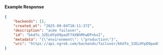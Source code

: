 #### Example Response

```json
{
	"backends": [],
	"created_at": "2025-09-04T10:11:37Z",
	"description": "acme failover",
	"id": "bkdfo_32ELHYpO9padF7XXBhMhwDPnkxI",
	"metadata": "{\"environment\": \"production\"}",
	"uri": "https://api.ngrok.com/backends/failover/bkdfo_32ELHYpO9padF7XXBhMhwDPnkxI"
}
```
